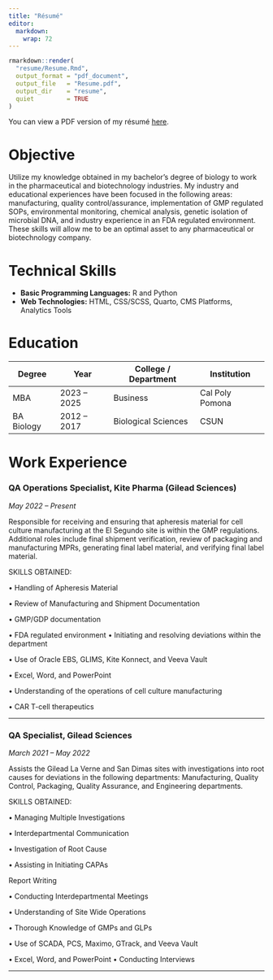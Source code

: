```yaml
---
title: "Résumé"
editor: 
  markdown: 
    wrap: 72
---
```


```r
rmarkdown::render(
  "resume/Resume.Rmd",
  output_format = "pdf_document",
  output_file   = "Resume.pdf",
  output_dir    = "resume",
  quiet         = TRUE
)
```

You can view a PDF version of my résumé [here](resume/Resume.pdf).

# Objective

Utilize my knowledge obtained in my bachelor’s degree of biology to work
in the pharmaceutical and biotechnology industries. My industry and
educational experiences have been focused in the following areas:
manufacturing, quality control/assurance, implementation of GMP
regulated SOPs, environmental monitoring, chemical analysis, genetic
isolation of microbial DNA, and industry experience in an FDA regulated
environment. These skills will allow me to be an optimal asset to any
pharmaceutical or biotechnology company.

# Technical Skills

-   **Basic Programming Languages:** R and Python\
-   **Web Technologies:** HTML, CSS/SCSS, Quarto, CMS Platforms,
    Analytics Tools

# Education

| Degree     | Year        | College / Department | Institution     |
|------------|-------------|----------------------|-----------------|
| MBA        | 2023 – 2025 | Business             | Cal Poly Pomona |
| BA Biology | 2012 – 2017 | Biological Sciences  | CSUN            |

# Work Experience

### QA Operations Specialist, Kite Pharma (Gilead Sciences)

*May 2022 – Present*

Responsible for receiving and ensuring that apheresis material for cell
culture manufacturing at the El Segundo site is within the GMP
regulations. Additional roles include final shipment verification,
review of packaging and manufacturing MPRs, generating final label
material, and verifying final label material.

SKILLS OBTAINED:

• Handling of Apheresis Material

• Review of Manufacturing and Shipment Documentation

• GMP/GDP documentation

• FDA regulated environment • Initiating and resolving deviations within
the department

• Use of Oracle EBS, GLIMS, Kite Konnect, and Veeva Vault

• Excel, Word, and PowerPoint

• Understanding of the operations of cell culture manufacturing

• CAR T-cell therapeutics

------------------------------------------------------------------------

### QA Specialist, Gilead Sciences

*March 2021 – May 2022*

Assists the Gilead La Verne and San Dimas sites with investigations into
root causes for deviations in the following departments: Manufacturing,
Quality Control, Packaging, Quality Assurance, and Engineering
departments.

SKILLS OBTAINED:

• Managing Multiple Investigations

• Interdepartmental Communication

• Investigation of Root Cause

• Assisting in Initiating CAPAs

Report Writing

• Conducting Interdepartmental Meetings

• Understanding of Site Wide Operations

• Thorough Knowledge of GMPs and GLPs

• Use of SCADA, PCS, Maximo, GTrack, and Veeva Vault

• Excel, Word, and PowerPoint • Conducting Interviews

------------------------------------------------------------------------
